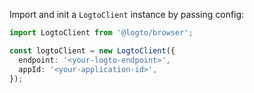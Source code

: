 
Import and init a `LogtoClient` instance by passing config:

```ts title="index.js"
import LogtoClient from '@logto/browser';

const logtoClient = new LogtoClient({
  endpoint: '<your-logto-endpoint>',
  appId: '<your-application-id>',
});
```

<AssumingUrl />
